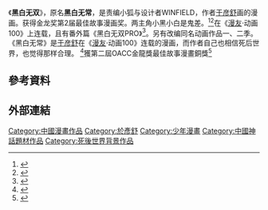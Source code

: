 {{Infobox animanga/Headerofja
|標題=黑白无双
|圖像=
|尺寸=
|說明=
|日文名稱=
|英文名稱=
|假名=
|羅馬字=
|類型 = [[冒险|冒险]]，[[格斗|格斗]]
}}
{{Infobox animanga/Manga
|标题=黑白无双
|作者=于彦舒
|出版社=[[内蒙古少年儿童出版社|内蒙古少年儿童出版社]]
|連載雜誌=[[漫友|漫友]]·动画100
|网络=[[动漫之家|动漫之家]]
|開始=
}}
{{Infobox animanga/Footerofja}}
《'''黑白无双'''》，原名'''黑白无常'''，是责编小狐与设计者WINFIELD，作者[[于彦舒|于彦舒]]画的漫画。获得金龙奖第2届最佳故事漫画奖。两主角小黑小白是鬼差。<ref>{{Cite news|url=http://tjgame.enorth.com.cn/system/2007/05/22/001673082.shtml|title=《黑白无双》单行本面市|language=zh-cn|publisher=北方网|author=王铮|date=2007-05-22|accessdate=2015-04-23|deadurl=yes|archiveurl=https://web.archive.org/web/20160304074604/http://tjgame.enorth.com.cn/system/2007/05/22/001673082.shtml|archivedate=2016-03-04|df=}}</ref><ref>{{Cite news|url=http://game.21cn.com/comic/news/a/2007/0419/15/3188817.shtml|title=少年心性《黑白无双》单行本登场|language=zh-cn|publisher=21cn|author=|date=2007-04-19|accessdate=2015-04-23|deadurl=yes|archiveurl=https://web.archive.org/web/20160304125001/http://game.21cn.com/comic/news/a/2007/0419/15/3188817.shtml|archivedate=2016-03-04}}</ref>在《[[漫友|漫友]]·动画100》上连载，且有番外篇《黑白无双PRO》<ref>{{Cite news|url=http://www.ycwb.com/ycwb/2008-01/25/content_1770158.htm|title=漫画新贵韩露、于彦舒|language=zh-cn|publisher=金羊网|author=|date=2008-01-25|accessdate=2015-04-23|deadurl=yes|archiveurl=https://web.archive.org/web/20080614233018/http://www.ycwb.com/ycwb/2008-01/25/content_1770158.htm|archivedate=2008-06-14}}</ref>。另有改编同名动画作品一、二季。
《黑白无常》是[[于彦舒|于彦舒]]在《[[漫友|漫友]]·动画100》连载的漫画，而作者自己也相信死后世界，也觉得那样合理。
<ref>{{Cite news|url=http://news.comicyu.com/2008/10/14/6450.html|title=单行本问世前的鬼话连篇——于彦舒专访|date=2008-10-14|language=Zh-hans}}</ref>獲第二屆OACC金龍獎最佳故事漫畫銅獎<ref>{{Cite web|url=http://comic.qq.com/a/20051109/000039.htm|title=第2屆金龍獎原創動畫漫畫藝術大賽獲獎名單•漫畫部分|accessdate=2020-02-18|language=Zh-hans|archive-date=2006-05-06|archive-url=https://web.archive.org/web/20060506091841/http://comic.qq.com/a/20051109/000039.htm|dead-url=yes}}</ref>
==參考資料==
{{Reflist}}
==外部連結==
{{Manhua-stub}}
[[Category:中國漫畫作品|Category:中國漫畫作品]]
[[Category:於彥舒|Category:於彥舒]]
[[Category:少年漫畫|Category:少年漫畫]]
[[Category:中國神話題材作品|Category:中國神話題材作品]]
[[Category:死後世界背景作品|Category:死後世界背景作品]]